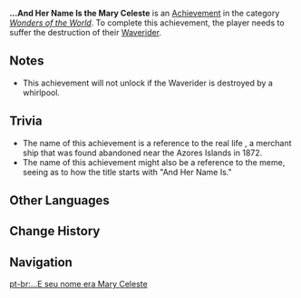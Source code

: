 {{Achievement Infobox
|title        = 
|id           = 81077
|order id     = 1078
|category     = Wonders of the World
|description  = Suffer the destruction of your [[Waverider]]...
|requirements = 
|primogems    = 5
|tracking     = 
|hidden       = 1
|topic        = Waverider
|type         = Exploration
}}
'''...And Her Name Is the Mary Celeste''' is an [[Achievement]] in the category ''[[Wonders of the World]]''. To complete this achievement, the player needs to suffer the destruction of their [[Waverider]].

==Notes==
*This achievement will not unlock if the Waverider is destroyed by a whirlpool.

==Trivia==
* The name of this achievement is a reference to the real life ''{{w|Mary Celeste}}'', a merchant ship that was found abandoned near the Azores Islands in 1872.
* The name of this achievement might also be a reference to the {{w|Unexpected John Cena}} meme, seeing as to how the title starts with "And Her Name Is."
<!--
==Video Guides==
{{EVT
|video1   = 
|caption1 = 
}}
-->
==Other Languages==
{{Other Languages
|en      = ...And Her Name Is the Mary Celeste
|zhs     = …其名为「玛丽・塞勒斯特」
|zhs_rm  = ...Qí Míng Wéi "Mǎlì Sāilèsītè"
|zht     = …其名為「瑪麗・塞勒斯特」
|zht_rm  = ...Qí Míng Wéi "Mǎlì Sāilèsītè"
|zh_tl   = ...The Name is "Mary Celeste"
|ja      = …その名は「メアリー・セレスト」
|ja_rm   = ...Sono Na wa "Mearii Seresuto"
|ja_tl   = ...The Name is "Mary Celeste"
|ko      = …이름하여 「메리・셀레스트」
|ko_rm   = ...Ireumhayeo "Meri Selleseuteu"
|ko_tl   = ...She named "Mary Celeste"
|es      = ...Su nombre es Mary Celeste
|es_tl   = ...Her name is Mary Celeste
|fr      = ... Et son nom sera la Mary Celeste
|fr_tl   = ...And Her Name Will Be the Mary Celeste
|ru      = ...Имя её «Мария Целеста»
|ru_tl   = ...Her Name Is the "Mary Celeste"
|th      = ....ชื่อของมันคือ "Mary Celeste"
|th_rm   = ....Chue Khong Man Khue "Mary Celeste"
|th_tl   = 
|vi      = ...Tên Của Cô Là "Mary Celeste"
|vi_tl   = ...Her Name Is "Mary Celeste"
|de      = ... Und ihr Name ist Mary Celeste.
|de_tl   = ... And Her Name is Mary Celeste.
|id      = ...Namanya adalah "Mary Celeste"
|id_tl   = ...Her Name is "Mary Celeste"
|pt      = ...E seu nome era Mary Celeste
|pt_tl   = 
}}

==Change History==
{{Change History|1.6}}
<!--
==References==
{{Reflist}}
-->
==Navigation==
{{Achievement Navbox|Wonders of the World|Exploration}}

[[pt-br:...E seu nome era Mary Celeste]]